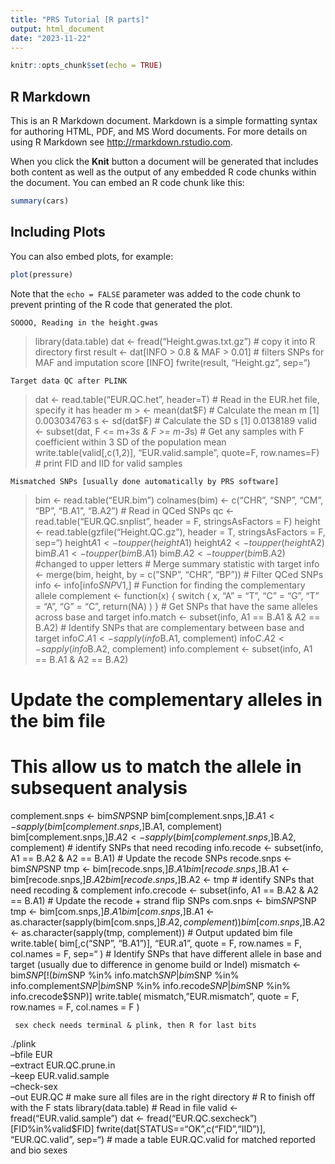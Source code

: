 ```yaml
---
title: "PRS Tutorial [R parts]"
output: html_document
date: "2023-11-22"
---
```


```r
knitr::opts_chunk$set(echo = TRUE)
```

## R Markdown

This is an R Markdown document. Markdown is a simple formatting syntax for authoring HTML, PDF, and MS Word documents. For more details on using R Markdown see <http://rmarkdown.rstudio.com>.

When you click the **Knit** button a document will be generated that includes both content as well as the output of any embedded R code chunks within the document. You can embed an R code chunk like this:

```r
summary(cars)
```

## Including Plots

You can also embed plots, for example:

```r
plot(pressure)
```

Note that the `echo = FALSE` parameter was added to the code chunk to prevent printing of the R code that generated the plot.


    SOOOO, Reading in the height.gwas
    
> library(data.table)
> dat <- fread("Height.gwas.txt.gz") 
# copy it into R directory first
> result <- dat[INFO > 0.8 & MAF > 0.01]
# filters SNPs for MAF and imputation score [INFO]
> fwrite(result, "Height.gz", sep="\t")


    Target data QC after PLINK
    
> dat <- read.table("EUR.QC.het", header=T) # Read in the EUR.het file, specify it has header
m > <- mean(dat$F) # Calculate the mean  
> m
[1] 0.003034763
> s <- sd(dat$F) # Calculate the SD
> s
[1] 0.0138189
> valid <- subset(dat, F <= m+3*s & F >= m-3*s) # Get any samples with F coefficient within 3 SD of the population mean
> write.table(valid[,c(1,2)], "EUR.valid.sample", quote=F, row.names=F) # print FID and IID for valid samples


    Mismatched SNPs [usually done automatically by PRS software]

> bim <- read.table("EUR.bim")
> colnames(bim) <- c("CHR", "SNP", "CM", "BP", "B.A1", "B.A2")
# Read in QCed SNPs
> qc <- read.table("EUR.QC.snplist", header = F, stringsAsFactors = F)
> height <-
    read.table(gzfile("Height.QC.gz"),
            header = T,
            stringsAsFactors = F, 
            sep="\t")
> height$A1 <- toupper(height$A1)
height$A2 <- toupper(height$A2)
bim$B.A1 <- toupper(bim$B.A1)
bim$B.A2 <- toupper(bim$B.A2)
#changed to upper letters
# Merge summary statistic with target
> info <- merge(bim, height, by = c("SNP", "CHR", "BP"))
# Filter QCed SNPs
> info <- info[info$SNP %in% qc$V1,]
# Function for finding the complementary allele
> complement <- function(x) {
    switch (
        x,
        "A" = "T",
        "C" = "G",
        "T" = "A",
        "G" = "C",
        return(NA)
    )
}
# Get SNPs that have the same alleles across base and target
> info.match <- subset(info, A1 == B.A1 & A2 == B.A2)
# Identify SNPs that are complementary between base and target
> info$C.A1 <- sapply(info$B.A1, complement)
> info$C.A2 <- sapply(info$B.A2, complement)
> info.complement <- subset(info, A1 == B.A1 & A2 == B.A2)

# Update the complementary alleles in the bim file
# This allow us to match the allele in subsequent analysis
complement.snps <- bim$SNP %in% info.complement$SNP
bim[complement.snps,]$B.A1 <-
    sapply(bim[complement.snps,]$B.A1, complement)
bim[complement.snps,]$B.A2 <-
    sapply(bim[complement.snps,]$B.A2, complement)
# identify SNPs that need recoding
info.recode <- subset(info, A1 == B.A2 & A2 == B.A1)
# Update the recode SNPs
recode.snps <- bim$SNP %in% info.recode$SNP
tmp <- bim[recode.snps,]$B.A1
bim[recode.snps,]$B.A1 <- bim[recode.snps,]$B.A2
bim[recode.snps,]$B.A2 <- tmp
# identify SNPs that need recoding & complement
info.crecode <- subset(info, A1 == B.A2 & A2 == B.A1)
# Update the recode + strand flip SNPs
com.snps <- bim$SNP %in% info.crecode$SNP
tmp <- bim[com.snps,]$B.A1
bim[com.snps,]$B.A1 <- as.character(sapply(bim[com.snps,]$B.A2, complement))
bim[com.snps,]$B.A2 <- as.character(sapply(tmp, complement))
# Output updated bim file
write.table(
    bim[,c("SNP", "B.A1")],
    "EUR.a1",
    quote = F,
    row.names = F,
    col.names = F,
    sep="\t"
)
# Identify SNPs that have different allele in base and target (usually due to difference in genome build or Indel)
mismatch <-
    bim$SNP[!(bim$SNP %in% info.match$SNP |
                bim$SNP %in% info.complement$SNP | 
                bim$SNP %in% info.recode$SNP |
                bim$SNP %in% info.crecode$SNP)]
write.table(
    mismatch,
    "EUR.mismatch",
    quote = F,
    row.names = F,
    col.names = F
)


     sex check needs terminal & plink, then R for last bits

./plink \
    --bfile EUR \
    --extract EUR.QC.prune.in \
    --keep EUR.valid.sample \
    --check-sex \
    --out EUR.QC
# make sure all files are in the right directory
# R to finish off with the F stats
library(data.table)
# Read in file
valid <- fread("EUR.valid.sample")
dat <- fread("EUR.QC.sexcheck")[FID%in%valid$FID]
fwrite(dat[STATUS=="OK",c("FID","IID")], "EUR.QC.valid", sep="\t") 
# made a table EUR.QC.valid for matched reported and bio sexes

